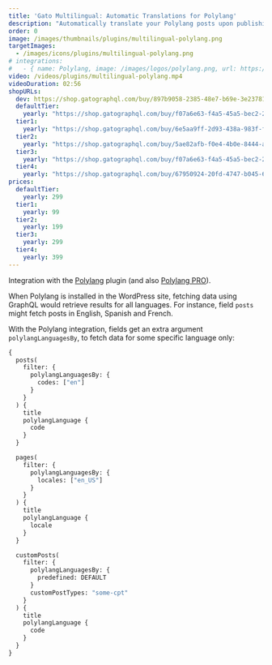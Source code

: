 ```yaml
---
title: 'Gato Multilingual: Automatic Translations for Polylang'
description: "Automatically translate your Polylang posts upon publishing."
order: 0
image: /images/thumbnails/plugins/multilingual-polylang.png
targetImages:
  - /images/icons/plugins/multilingual-polylang.png
# integrations: 
#   - { name: Polylang, image: /images/logos/polylang.png, url: https://wordpress.org/plugins/polylang/ }
video: /videos/plugins/multilingual-polylang.mp4
videoDuration: 02:56
shopURLs:
  dev: https://shop.gatographql.com/buy/897b9058-2385-48e7-b69e-3e237812d24b
  defaultTier:
    yearly: "https://shop.gatographql.com/buy/f07a6e63-f4a5-45a5-bec2-28d726499910"
  tier1:
    yearly: "https://shop.gatographql.com/buy/6e5aa9ff-2d93-438a-983f-fcff711c966d"
  tier2:
    yearly: "https://shop.gatographql.com/buy/5ae82afb-f0e4-4b0e-8444-a5303ee8c40e"
  tier3:
    yearly: "https://shop.gatographql.com/buy/f07a6e63-f4a5-45a5-bec2-28d726499910"
  tier4:
    yearly: "https://shop.gatographql.com/buy/67950924-20fd-4747-b045-6e8db432f4a2"
prices:
  defaultTier:
    yearly: 299
  tier1:
    yearly: 99
  tier2:
    yearly: 199
  tier3:
    yearly: 299
  tier4:
    yearly: 399
---
```


Integration with the <a href="https://wordpress.org/plugins/polylang/" target="_blank">Polylang</a> plugin (and also <a href="https://polylang.pro" target="_blank">Polylang PRO</a>).

When Polylang is installed in the WordPress site, fetching data using GraphQL would retrieve results for all languages. For instance, field `posts` might fetch posts in English, Spanish and French.

With the Polylang integration, fields get an extra argument `polylangLanguagesBy`, to fetch data for some specific language only:

```graphql
{
  posts(
    filter: {
      polylangLanguagesBy: {
        codes: ["en"]
      }
    }
  ) {
    title
    polylangLanguage {
      code
    }
  }

  pages(
    filter: {
      polylangLanguagesBy: {
        locales: ["en_US"]
      }
    }
  ) {
    title
    polylangLanguage {
      locale
    }
  }

  customPosts(
    filter: {
      polylangLanguagesBy: {
        predefined: DEFAULT
      }
      customPostTypes: "some-cpt"
    }
  ) {
    title
    polylangLanguage {
      code
    }
  }
}
```
